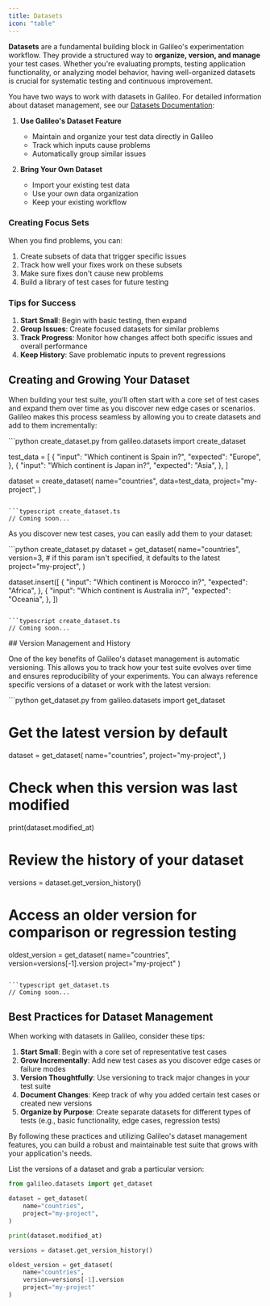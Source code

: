 ```yaml
---
title: Datasets
icon: "table"
---
```


**Datasets** are a fundamental building block in Galileo's experimentation workflow. They provide a structured way to **organize, version, and manage** your test cases. Whether you're evaluating prompts, testing application functionality, or analyzing model behavior, having well-organized datasets is crucial for systematic testing and continuous improvement.

You have two ways to work with datasets in Galileo. For detailed information about dataset management, see our [Datasets Documentation](/sdk-api/python/experimentation/datasets):

1. **Use Galileo's Dataset Feature**
   - Maintain and organize your test data directly in Galileo
   - Track which inputs cause problems
   - Automatically group similar issues

2. **Bring Your Own Dataset**
   - Import your existing test data
   - Use your own data organization
   - Keep your existing workflow

### Creating Focus Sets

When you find problems, you can:
1. Create subsets of data that trigger specific issues
2. Track how well your fixes work on these subsets
3. Make sure fixes don't cause new problems
4. Build a library of test cases for future testing

### Tips for Success

1. **Start Small**: Begin with basic testing, then expand
2. **Group Issues**: Create focused datasets for similar problems
3. **Track Progress**: Monitor how changes affect both specific issues and overall performance
4. **Keep History**: Save problematic inputs to prevent regressions


## Creating and Growing Your Dataset

When building your test suite, you'll often start with a core set of test cases and expand them over time as you discover new edge cases or scenarios. Galileo makes this process seamless by allowing you to create datasets and add to them incrementally:

<CodeGroup>
```python create_dataset.py
from galileo.datasets import create_dataset

test_data = [
    {
        "input": "Which continent is Spain in?",
        "expected": "Europe",
    },
    {
        "input": "Which continent is Japan in?",
        "expected": "Asia",
    },
]

dataset = create_dataset(
    name="countries", 
    data=test_data,
    project="my-project",
)
```

```typescript create_dataset.ts
// Coming soon...
```
</CodeGroup>

As you discover new test cases, you can easily add them to your dataset:

<CodeGroup>
```python create_dataset.py
dataset = get_dataset(
    name="countries",
    version=3, # if this param isn't specified, it defaults to the latest
    project="my-project",
)

dataset.insert([
    {
        "input": "Which continent is Morocco in?",
        "expected": "Africa",
    },
    {
        "input": "Which continent is Australia in?",
        "expected": "Oceania",
    },
])
```

```typescript create_dataset.ts
// Coming soon...
```
</CodeGroup>
## Version Management and History

One of the key benefits of Galileo's dataset management is automatic versioning. This allows you to track how your test suite evolves over time and ensures reproducibility of your experiments. You can always reference specific versions of a dataset or work with the latest version:

<CodeGroup>
```python get_dataset.py
from galileo.datasets import get_dataset

# Get the latest version by default
dataset = get_dataset(
    name="countries",
    project="my-project",
)

# Check when this version was last modified
print(dataset.modified_at)

# Review the history of your dataset
versions = dataset.get_version_history()

# Access an older version for comparison or regression testing
oldest_version = get_dataset(
	name="countries",
	version=versions[-1].version
	project="my-project"
)
```

```typescript get_dataset.ts
// Coming soon...
```
</CodeGroup>

## Best Practices for Dataset Management

When working with datasets in Galileo, consider these tips:

1. **Start Small**: Begin with a core set of representative test cases
2. **Grow Incrementally**: Add new test cases as you discover edge cases or failure modes
3. **Version Thoughtfully**: Use versioning to track major changes in your test suite
4. **Document Changes**: Keep track of why you added certain test cases or created new versions
5. **Organize by Purpose**: Create separate datasets for different types of tests (e.g., basic functionality, edge cases, regression tests)

By following these practices and utilizing Galileo's dataset management features, you can build a robust and maintainable test suite that grows with your application's needs.

List the versions of a dataset and grab a particular version:

```python
from galileo.datasets import get_dataset

dataset = get_dataset(
    name="countries",    
    project="my-project",
)

print(dataset.modified_at)

versions = dataset.get_version_history()

oldest_version = get_dataset(
	name="countries",
	version=versions[-1].version
	project="my-project"
)
